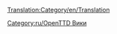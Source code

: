 [[Translation:Category/en/Translation]]

{{en/Bilingual box| Ru
| Список статей имеющих отношение к переводу.
| A listing of articles related to the translation.}}

[[Category:ru/OpenTTD Вики]]